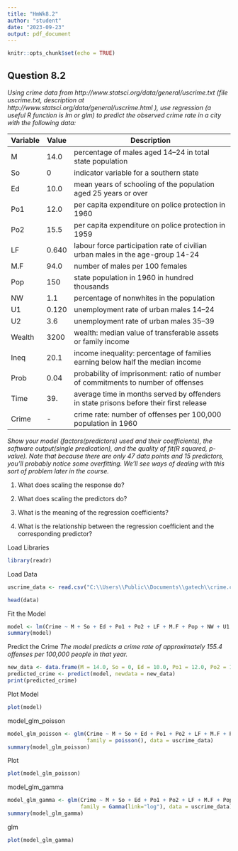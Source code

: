---
title: "HmWk8.2"
author: "student"
date: "2023-09-23"
output: pdf_document
---

```{r setup, include=FALSE}
knitr::opts_chunk$set(echo = TRUE)
```

## Question 8.2

*Using crime data from http://www.statsci.org/data/general/uscrime.txt (file uscrime.txt, description at http://www.statsci.org/data/general/uscrime.html ), use regression (a useful R function is lm or glm) to predict the observed crime rate in a city with the following data:*

| Variable | Value  | Description                                                                                                |
|----------|-------|------------------------------------------------------------------------------------------------------------|
| M        | 14.0  | percentage of males aged 14–24 in total state population                                                    |
| So       | 0     | indicator variable for a southern state                                                                     |
| Ed       | 10.0  | mean years of schooling of the population aged 25 years or over                                             |
| Po1      | 12.0  | per capita expenditure on police protection in 1960                                                         |
| Po2      | 15.5  | per capita expenditure on police protection in 1959                                                         |
| LF       | 0.640 | labour force participation rate of civilian urban males in the age-group 14-24                              |
| M.F      | 94.0  | number of males per 100 females                                                                             |
| Pop      | 150   | state population in 1960 in hundred thousands                                                               |
| NW       | 1.1   | percentage of nonwhites in the population                                                                   |
| U1       | 0.120 | unemployment rate of urban males 14–24                                                                      |
| U2       | 3.6   | unemployment rate of urban males 35–39                                                                      |
| Wealth   | 3200  | wealth: median value of transferable assets or family income                                                |
| Ineq     | 20.1  | income inequality: percentage of families earning below half the median income                              |
| Prob     | 0.04  | probability of imprisonment: ratio of number of commitments to number of offenses                           |
| Time     | 39.   | average time in months served by offenders in state prisons before their first release                      |
| Crime    | -     | crime rate: number of offenses per 100,000 population in 1960                                               |


*Show your model (factors(predictors) used and their coefficients), the software output(single predication), and the quality of fit(R squared, p-value). Note that because there are only 47 data points and 15 predictors, you’ll probably notice some overfitting. We’ll see ways of dealing with this sort of problem later in the course.*


1. What does scaling the response do?

2. What does scaling the predictors do?

3. What is the meaning of the regression coefficients?

4. What is the relationship between the regression coefficient and the corresponding predictor?

Load Libraries
```{r}
library(readr)
```

Load Data
```{r}
uscrime_data <- read.csv("C:\\Users\\Public\\Documents\\gatech\\crime.csv")

head(data)
```

Fit the Model
```{r echo=FALSE}
model <- lm(Crime ~ M + So + Ed + Po1 + Po2 + LF + M.F + Pop + NW + U1 + U2 + Wealth + Ineq + Prob + Time, data = uscrime_data)
summary(model)
```
Predict the Crime
*The model predicts a crime rate of approximately 155.4 offenses per 100,000 people in that year.*
```{r}
new_data <- data.frame(M = 14.0, So = 0, Ed = 10.0, Po1 = 12.0, Po2 = 15.5, LF = 0.640, M.F = 94.0, Pop = 150, NW = 1.1, U1 = 0.120, U2 = 3.6, Wealth = 3200, Ineq = 20.1, Prob = 0.04, Time = 39.0)
predicted_crime <- predict(model, newdata = new_data)
print(predicted_crime)
```
Plot Model
```{r}
plot(model)
```
model_glm_poisson
```{r}
model_glm_poisson <- glm(Crime ~ M + So + Ed + Po1 + Po2 + LF + M.F + Pop + NW + U1 + U2 + Wealth + Ineq + Prob + Time, 
                         family = poisson(), data = uscrime_data)
summary(model_glm_poisson)
```
Plot
```{r}
plot(model_glm_poisson) 
```
model_glm_gamma
```{r}
model_glm_gamma <- glm(Crime ~ M + So + Ed + Po1 + Po2 + LF + M.F + Pop + NW + U1 + U2 + Wealth + Ineq + Prob + Time, 
                       family = Gamma(link="log"), data = uscrime_data)
summary(model_glm_gamma)
```
glm
```{r}
plot(model_glm_gamma)
```
